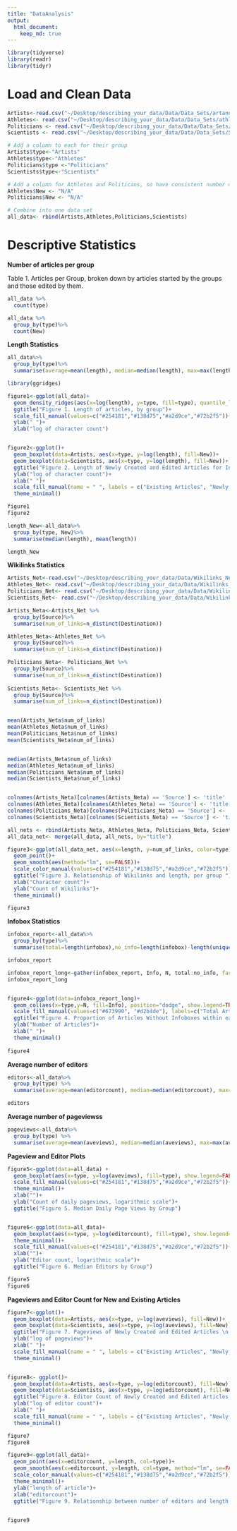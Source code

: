 ```yaml
---
title: "DataAnalysis"
output: 
  html_document:
    keep_md: true
---
```


```r
library(tidyverse)
library(readr)
library(tidyr)
```

# Load and Clean Data 
```r
Artists<-read.csv("~/Desktop/describing_your_data/Data/Data_Sets/artandfemWiki.csv")
Athletes<- read.csv("~/Desktop/describing_your_data/Data/Data_Sets/athletesWiki.csv")
Politicians <- read.csv("~/Desktop/describing_your_data/Data/Data_Sets/politicsWiki.csv")
Scientists <- read.csv("~/Desktop/describing_your_data/Data/Data_Sets/ScientistsWiki.csv")

# Add a column to each for their group 
Artists$type<-"Artists"
Athletes$type<-"Athletes"
Politicians$type <-"Politicians"
Scientists$type<-"Scientists"

# Add a column for Athletes and Politicans, so have consistent number of variables 
Athletes$New <- "N/A"
Politicians$New <- "N/A"

# Combine into one data set 
all_data<- rbind(Artists,Athletes,Politicians,Scientists)
```

# Descriptive Statistics 

**Number of articles per group** 

Table 1. Articles per Group, broken down by articles started by the groups and those edited by them. 

```r
all_data %>%
  count(type)

all_data %>%
  group_by(type)%>%
  count(New)
```

**Length Statistics**
```r
all_data%>%
  group_by(type)%>%
  summarise(average=mean(length), median=median(length), max=max(length), min=min(length))

library(ggridges)

figure1<-ggplot(all_data)+
  geom_density_ridges(aes(x=log(length), y=type, fill=type), quantile_lines=TRUE, quantiles=2, show.legend=FALSE)+ 
  ggtitle("Figure 1. Length of articles, by group")+ 
  scale_fill_manual(values=c("#254181","#138d75","#a2d9ce","#72b2f5"))+
  ylab(" ")+
  xlab("log of character count")


figure2<-ggplot()+
  geom_boxplot(data=Artists, aes(x=type, y=log(length), fill=New))+
  geom_boxplot(data=Scientists, aes(x=type, y=log(length), fill=New))+
  ggtitle("Figure 2. Length of Newly Created and Edited Articles for Intervention Groups ")+
  ylab("log of character count")+
  xlab(" ")+
  scale_fill_manual(name = " ", labels = c("Existing Articles", "Newly Created"), values=c("#673990","#e7dbf2"))+
  theme_minimal()

figure1
figure2

length_New<-all_data%>%
  group_by(type, New)%>%
  summarise(median(length), mean(length))

length_New
```

**Wikilinks Statistics** 

```r
Artists_Net<-read.csv("~/Desktop/describing_your_data/Data/Wikilinks_Networks/ArtistsNet.csv")
Athletes_Net<- read.csv("~/Desktop/describing_your_data/Data/Wikilinks_Networks/AthletesNet.csv")
Politicians_Net<- read.csv("~/Desktop/describing_your_data/Data/Wikilinks_Networks/PoliticiansNet.csv")
Scientists_Net<- read.csv("~/Desktop/describing_your_data/Data/Wikilinks_Networks/ScientistsNet.csv")

Artists_Neta<-Artists_Net %>%
  group_by(Source)%>%
  summarise(num_of_links=n_distinct(Destination)) 

Athletes_Neta<-Athletes_Net %>%
  group_by(Source)%>%
  summarise(num_of_links=n_distinct(Destination))

Politicians_Neta<- Politicians_Net %>%
  group_by(Source)%>%
  summarise(num_of_links=n_distinct(Destination))
  
Scientists_Neta<- Scientists_Net %>%
  group_by(Source)%>%
  summarise(num_of_links=n_distinct(Destination))


mean(Artists_Neta$num_of_links)
mean(Athletes_Neta$num_of_links)
mean(Politicians_Neta$num_of_links)
mean(Scientists_Neta$num_of_links)


median(Artists_Neta$num_of_links)
median(Athletes_Neta$num_of_links)
median(Politicians_Neta$num_of_links)
median(Scientists_Neta$num_of_links)


colnames(Artists_Neta)[colnames(Artists_Neta) == 'Source'] <- 'title'
colnames(Athletes_Neta)[colnames(Athletes_Neta) == 'Source'] <- 'title'
colnames(Politicians_Neta)[colnames(Politicians_Neta) == 'Source'] <- 'title'
colnames(Scientists_Neta)[colnames(Scientists_Neta) == 'Source'] <- 'title'

all_nets <- rbind(Artists_Neta, Athletes_Neta, Politicians_Neta, Scientists_Neta)
all_data_net<- merge(all_data, all_nets, by="title")

figure3<-ggplot(all_data_net, aes(x=length, y=num_of_links, color=type))+
  geom_point()+
  geom_smooth(aes(method="lm", se=FALSE))+
  scale_color_manual(values=c("#254181","#138d75","#a2d9ce","#72b2f5"))+
  ggtitle("Figure 3. Relationship of Wikilinks and length, per group ")+
  xlab("Character count")+
  ylab("Count of Wikilinks")+
  theme_minimal()

figure3
```

**Infobox Statistics** 
```r
infobox_report<-all_data%>%
  group_by(type)%>%
  summarise(total=length(infobox),no_info=length(infobox)-length(unique(infobox)))

infobox_report

infobox_report_long<-gather(infobox_report, Info, N, total:no_info, factor_key=TRUE)
infobox_report_long


figure4<-ggplot(data=infobox_report_long)+
  geom_col(aes(x=type,y=N, fill=Info), position="dodge", show.legend=TRUE)+
  scale_fill_manual(values=c("#673990", "#d2b4de"), labels=c("Total Articles", "No InfoBox"))+
  ggtitle("Figure 4. Proportion of Articles Without Infoboxes within each group")+
  ylab("Number of Articles")+
  xlab(" ")+
  theme_minimal()
      
figure4
```


**Average number of editors**
```r
editors<-all_data%>%
  group_by(type) %>%
  summarise(average=mean(editorcount), median=median(editorcount), max=max(editorcount), min=min(editorcount))

editors
```

**Average number of pageviewss**
```r
pageviews<-all_data%>%
  group_by(type) %>%
  summarise(average=mean(aveviews), median=median(aveviews), max=max(aveviews), min=min(aveviews))
```

**Pageview and Editor Plots** 
```r
figure5<-ggplot(data=all_data) +
  geom_boxplot(aes(x=type, y=log(aveviews), fill=type), show.legend=FALSE)+
  scale_fill_manual(values=c("#254181","#138d75","#a2d9ce","#72b2f5"))+
  theme_minimal()+
  xlab("")+
  ylab("Count of daily pageviews, logarithmic scale")+
  ggtitle("Figure 5. Median Daily Page Views by Group")


figure6<-ggplot(data=all_data)+
  geom_boxplot(aes(x=type, y=log(editorcount), fill=type), show.legend=FALSE)+
  theme_minimal()+
  scale_fill_manual(values=c("#254181","#138d75","#a2d9ce","#72b2f5"))+
  xlab("")+
  ylab("Editor count, logarithmic scale")+
  ggtitle("Figure 6. Median Editors by Group")

figure5
figure6
```

**Pageviews and Editor Count for New and Existing Articles**
```r
figure7<-ggplot()+
  geom_boxplot(data=Artists, aes(x=type, y=log(aveviews), fill=New))+
  geom_boxplot(data=Scientists, aes(x=type, y=log(aveviews), fill=New))+
  ggtitle("Figure 7. Pageviews of Newly Created and Edited Articles \n for Intervention Groups ")+
  ylab("log of pageviews")+
  xlab(" ")+
  scale_fill_manual(name = " ", labels = c("Existing Articles", "Newly Created"), values=c("#673990","#e7dbf2"))+
  theme_minimal()


figure8<- ggplot()+
  geom_boxplot(data=Artists, aes(x=type, y=log(editorcount), fill=New))+
  geom_boxplot(data=Scientists, aes(x=type, y=log(editorcount), fill=New))+
  ggtitle("Figure 8. Editor Count of Newly Created and Edited Articles \n for Intervention Groups ")+
  ylab("log of editor count")+
  xlab(" ")+
  scale_fill_manual(name = " ", labels = c("Existing Articles", "Newly Created"), values=c("#673990","#e7dbf2"))+
  theme_minimal()

figure7
figure8

figure9<-ggplot(all_data)+
  geom_point(aes(x=editorcount, y=length, col=type))+
  geom_smooth(aes(x=editorcount, y=length, col=type, method="lm", se=FALSE))+
  scale_color_manual(values=c("#254181","#138d75","#a2d9ce","#72b2f5"))+
  theme_minimal()+
  ylab("length of article")+
  xlab("editorcount")+
  ggtitle("Figure 9. Relationship between number of editors and length of article")

  
figure9
```



